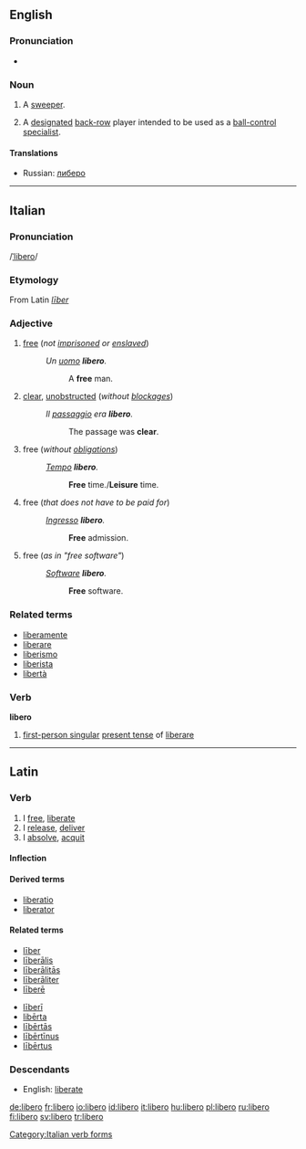 {{see|libéro}}
==English==
===Pronunciation===
* {{IPA|/ˈlɪbɛɹəʊ/}}
{{rfap}}

===Noun===
{{en-noun}}

# {{football}} A [[sweeper]].
# {{volleyball}} A [[designated]] [[back-row]] player intended to be used as a [[ball control|ball-control]] [[specialist]].

==== Translations ====
{{trans-top|volleyball player}}
{{trans-mid}}
* Russian: [[либеро]]
{{trans-bottom}}

----

==Italian==
===Pronunciation===
/[[Pronunciation guide|ˈlibero]]/
===Etymology===
From Latin ''[[liber#Latin|līber]]''

===Adjective===
{{it-adj|liber}}

# [[free]] (''not [[imprisoned]] or [[enslaved]]'')
#:''Un [[uomo]] '''libero'''.'' 
#:: A '''free''' man.
# [[clear]], [[unobstructed]] (''without [[blockage]]s'')
#:''Il [[passaggio]] era '''libero'''.'' 
#:: The passage was '''clear'''.
# free (''without [[obligation]]s'')
#: ''[[tempo|Tempo]] '''libero'''.''
#:: '''Free''' time./'''Leisure''' time.
# free (''that does not have to be paid for'')
#:''[[ingresso|Ingresso]] '''libero'''.'' 
#:: '''Free''' admission.
# free (''as in "free software"'')
#:''[[software#Italian|Software]] '''libero'''.'' 
#:: '''Free''' software.

===Related terms===
*[[liberamente]]
*[[liberare]]
*[[liberismo]]
*[[liberista]]
*[[libertà]]

===Verb===
'''libero'''

# [[first-person singular]] [[present tense]] of [[liberare]]

[[Category:Italian verb forms]]
----

==Latin==
===Verb===
{{la-verb|libero|līberō|liberare#Latin|līberāre|liberavi|līberāvī|liberatum|līberātum}}

# I [[free]], [[liberate]]
# I [[release]], [[deliver]]
# I [[absolve]], [[acquit]]

====Inflection====
{{la-conj-1st|līber|līberāv|līberāt|11=liber|22=liberav|33=liberat}}

====Derived terms====
* [[liberatio]]
* [[liberator]]

====Related terms====
{{top2}}
*[[liber#Latin|līber]]
*[[liberalis|līberālis]]
*[[liberalitas|līberālitās]]
*[[liberaliter|līberāliter]]
*[[libere#Latin|līberē]]
{{mid2}}
*[[liberi|līberī]]
*[[liberta#Latin|libērta]]
*[[libertas|lībērtās]]
*[[libertinus|lībērtīnus]]
*[[libertus|lībērtus]]
{{bottom}}

===Descendants===
*English: [[liberate]]

[[de:libero]]
[[fr:libero]]
[[io:libero]]
[[id:libero]]
[[it:libero]]
[[hu:libero]]
[[pl:libero]]
[[ru:libero]]
[[fi:libero]]
[[sv:libero]]
[[tr:libero]]